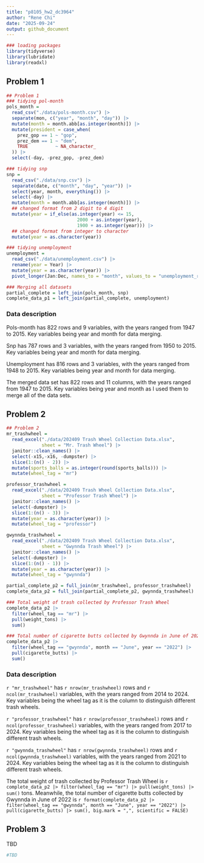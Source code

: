 ```yaml
---
title: "p8105_hw2_dc3964"
author: "Rene Chi"  
date: "2025-09-24"
output: github_document
---
```


```r
### loading packages
library(tidyverse)
library(lubridate)
library(readxl)
```

## Problem 1

```r
## Problem 1
### tidying pol-month
pols_month =
  read_csv("./data/pols-month.csv") |> 
  separate(mon, c("year", "month", "day")) |> 
  mutate(month = month.abb[as.integer(month)]) |> 
  mutate(president = case_when(
    prez_gop == 1 ~ "gop",
    prez_dem == 1 ~ "dem",
    TRUE          ~ NA_character_
  )) |> 
  select(-day, -prez_gop, -prez_dem)

### tidying snp
snp = 
  read_csv("./data/snp.csv") |> 
  separate(date, c("month", "day", "year")) |> 
  select(year, month, everything()) |> 
  select(-day) |> 
  mutate(month = month.abb[as.integer(month)]) |> 
  ## changed format from 2 digit to 4 digit 
  mutate(year = if_else(as.integer(year) <= 15,
                          2000 + as.integer(year),
                          1900 + as.integer(year))) |> 
  ## changed format from integer to character
  mutate(year = as.character(year))

### tidying unemployment
unemployment =
  read_csv("./data/unemployment.csv") |> 
  rename(year = Year) |> 
  mutate(year = as.character(year)) |> 
  pivot_longer(Jan:Dec, names_to = "month", values_to = "unemployment_rate")

### Merging all datasets
partial_complete = left_join(pols_month, snp) 
complete_data_p1 = left_join(partial_complete, unemployment)
```

### **Data description**

Pols-month has 822 rows and 9 variables, with the years ranged from 1947 to 2015. Key variables being year and month for data merging.

Snp has 787 rows and 3 variables, with the years ranged from 1950 to 2015. Key variables being year and month for data merging.

Unemployment has 816 rows and 3 variables, with the years ranged from 1948 to 2015. Key variables being year and month for data merging.

The merged data set has 822 rows and 11 columns, with the years ranged from 1947 to 2015. Key variables being year and month as I used them to merge all of the data sets.

## Problem 2

```r
## Problem 2
mr_trashwheel =
  read_excel("./data/202409 Trash Wheel Collection Data.xlsx",
             sheet = "Mr. Trash Wheel") |> 
  janitor::clean_names() |> 
  select(-x15,-x16, -dumpster) |> 
  slice(1:(n() - 2)) |> 
  mutate(sports_balls = as.integer(round(sports_balls))) |>
  mutate(wheel_tag = "mr")

professor_trashwheel =
  read_excel("./data/202409 Trash Wheel Collection Data.xlsx",
             sheet = "Professor Trash Wheel") |> 
  janitor::clean_names() |>
  select(-dumpster) |> 
  slice(1:(n() - 3)) |> 
  mutate(year = as.character(year)) |> 
  mutate(wheel_tag = "professor")

gwynnda_trashwheel =
  read_excel("./data/202409 Trash Wheel Collection Data.xlsx",
             sheet = "Gwynnda Trash Wheel") |> 
  janitor::clean_names() |>
  select(-dumpster) |> 
  slice(1:(n() - 1)) |> 
  mutate(year = as.character(year)) |> 
  mutate(wheel_tag = "gwynnda")

partial_complete_p2 = full_join(mr_trashwheel, professor_trashwheel)
complete_data_p2 = full_join(partial_complete_p2, gwynnda_trashwheel)

### Total weight of trash collected by Professor Trash Wheel
complete_data_p2 |> 
  filter(wheel_tag == "mr") |>   
  pull(weight_tons) |>                   
  sum()      

### Total number of cigarette butts collected by Gwynnda in June of 2022
complete_data_p2 |> 
  filter(wheel_tag == "gwynnda", month == "June", year == "2022") |>   
  pull(cigarette_butts) |>                   
  sum()
```

### **Data description**

`r "mr_trashwheel"` has `r nrow(mr_trashwheel)` rows and `r ncol(mr_trashwheel)` variables, with the years ranged from 2014 to 2024. Key variables being the wheel tag as it is the column to distinguish different trash wheels.

`r "professor_trashwheel"` has `r nrow(professor_trashwheel)` rows and `r ncol(professor_trashwheel)` variables, with the years ranged from 2017 to 2024. Key variables being the wheel tag as it is the column to distinguish different trash wheels.

`r "gwynnda_trashwheel"` has `r nrow(gwynnda_trashwheel)` rows and `r ncol(gwynnda_trashwheel)` variables, with the years ranged from 2021 to 2024. Key variables being the wheel tag as it is the column to distinguish different trash wheels.

The total weight of trash collected by Professor Trash Wheel is `r complete_data_p2 |> filter(wheel_tag == "mr") |> pull(weight_tons) |> sum()` tons. Meanwhile, the total number of cigarette butts collected by Gwynnda in June of 2022 is `r format(complete_data_p2 |> filter(wheel_tag == "gwynnda", month == "June", year == "2022") |> pull(cigarette_butts) |> sum(), big.mark = ",", scientific = FALSE) `

## Problem 3

TBD

```r
#TBD
```
